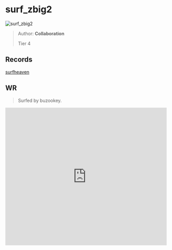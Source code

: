 
# surf_zbig2

![surf_zbig2](https://raw.githubusercontent.com/Sayt123/SurfMapPics/Maps-and-bonuses/csgo/surf_zbig2.jpg)

> Author: **Collaboration**
>
> Tier 4

## Records

[surfheaven](https://surfheaven.eu/map/surf_zbig2)

## WR

> Surfed by buzookey.

<iframe
width="100%"
height="430"
src="https://www.youtube.com/embed/TbCYyagfK9I"
frameborder="0"
allow="accelerometer; autoplay; clipboard-write; encrypted-media; gyroscope; picture-in-picture"
allowFullScreen
/>

```md

[Surf Timer] - buzookey finished in 01:36:58 (WR -00:00:52). Improving by 00:00:53
[Surf Timer] - buzookey beat the map record! Rank: 1/773


```
                